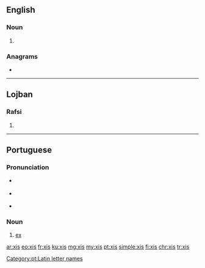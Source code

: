 {{also|Xis|XIs}}

==English==

===Noun===
{{head|en|noun plural form}}

# {{plural of|xi|lang=en}}

===Anagrams===
* {{l|en|six}}

----

==Lojban==

===Rafsi===
{{jbo-rafsi}}

# {{jbo-rafsi of|xriso}}

----

==Portuguese==

===Pronunciation===
* {{a|Brazil}} {{IPA|/ˈʃis/|lang=pt}}
* {{a|Portugal}} {{IPA|/ˈʃiʃ/|lang=pt}}
* {{rhymes|is|lang=pt}}

===Noun===
{{pt-noun|m|xis}}

# [[ex]] {{gloss|name of the letter X, x}}

[[Category:pt:Latin letter names]]

[[ar:xis]]
[[eo:xis]]
[[fr:xis]]
[[ku:xis]]
[[mg:xis]]
[[my:xis]]
[[pt:xis]]
[[simple:xis]]
[[fi:xis]]
[[chr:xis]]
[[tr:xis]]